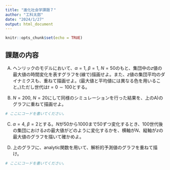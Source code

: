 ```yaml
---
title: "進化社会学課題７"
author: "工科太郎"
date: "2024/1/27"
output: html_document
---
```


```r
knitr::opts_chunk$set(echo = TRUE)
```

## 課題の内容

A) ヘンリックのモデルにおいて、$\alpha=1$, $\beta=1$, $N=50$のもと、集団中の$z$値の最大値の時間変化を表すグラフを(線で)描画せよ。また、$z$値の集団平均のダイナミクスも、重ねて描画せよ。(最大値と平均値には異なる色を用いること。)ただし世代は$t=0\sim 100$とする。

B) $N=200$, $N=20$にして同様のシミュレーションを行った結果を、上のA)のグラフに重ねて描画せよ。

```r
# ここにコードを書いてください。
```

C) $\alpha=4$, $\beta=2$とする。$N$が50から1000まで50ずつ変化するとき、100世代後の集団における$z$の最大値がどのように変化するかを、横軸が$N$、縦軸が$z$の最大値のグラフを描いて確かめよ。

D) 上のグラフに、analytic関数を用いて、解析的予測値のグラフを重ねて描け。

```r
# ここにコードを書いてください。
```